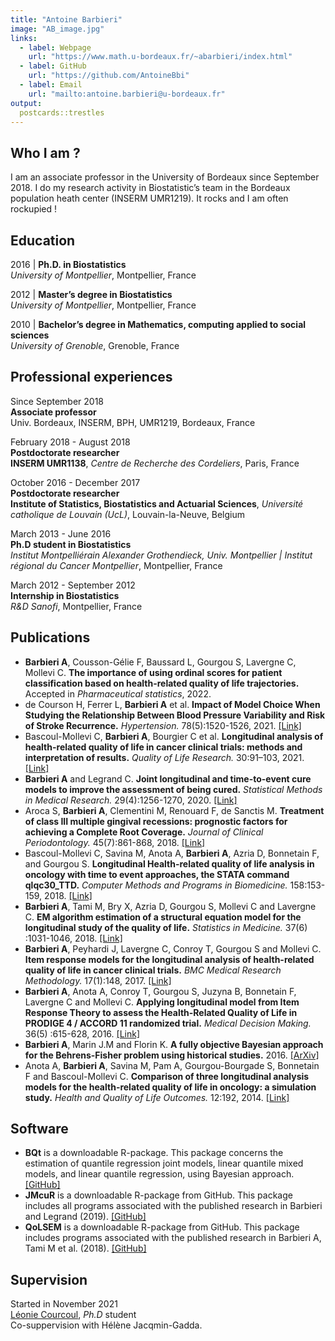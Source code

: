 ```yaml
---
title: "Antoine Barbieri"
image: "AB_image.jpg"
links:
  - label: Webpage
    url: "https://www.math.u-bordeaux.fr/~abarbieri/index.html"
  - label: GitHub
    url: "https://github.com/AntoineBbi"
  - label: Email
    url: "mailto:antoine.barbieri@u-bordeaux.fr"
output:
  postcards::trestles
---
```

 
## Who I am ?

I am an associate professor in the University of Bordeaux since September 2018. I do my research activity in Biostatistic's team in the Bordeaux population heath center (INSERM UMR1219). It rocks and I am often rockupied !

## Education

2016 | **Ph.D. in Biostatistics**<br/>
*University of Montpellier*, Montpellier, France

2012 | **Master's degree in Biostatistics**<br/>
*University of Montpellier*, Montpellier, France

2010 | **Bachelor's degree in Mathematics, computing applied to social sciences**<br/>
*University of Grenoble*, Grenoble, France

## Professional experiences

Since September 2018<br/>
**Associate professor**<br/>
Univ. Bordeaux, INSERM, BPH, UMR1219, Bordeaux, France

February 2018 - August 2018<br/>
**Postdoctorate researcher**<br/>
**INSERM UMR1138**, *Centre de Recherche des Cordeliers*, Paris, France

October 2016 - December 2017<br/>
**Postdoctorate researcher**<br/>
**Institute of Statistics, Biostatistics and Actuarial Sciences**, *Université catholique de Louvain (UcL)*, Louvain-la-Neuve, Belgium

March 2013 - June 2016<br/>
**Ph.D student in Biostatistics **<br/>
*Institut Montpelliérain Alexander Grothendieck, Univ. Montpellier | Institut régional du Cancer Montpellier*, Montpellier, France

March 2012 - September 2012<br/>
**Internship in Biostatistics **<br/>
*R&D Sanofi*, Montpellier, France


## Publications

* **Barbieri A**, Cousson-Gélie F, Baussard L, Gourgou S, Lavergne C, Mollevi C. **The importance of using ordinal scores for patient classification based on health-related quality of life trajectories.** Accepted in *Pharmaceutical statistics*, 2022.
* de Courson H, Ferrer L, **Barbieri A** et al. **Impact of Model Choice When Studying the Relationship Between Blood Pressure Variability and Risk of Stroke Recurrence.** *Hypertension.* 78(5):1520-1526, 2021.
[[Link]](https://www.ahajournals.org/doi/10.1161/HYPERTENSIONAHA.120.16807)
* Bascoul-Mollevi C, **Barbieri A**, Bourgier C et al. **Longitudinal analysis of health-related quality of life in cancer clinical trials: methods and interpretation of results.** *Quality of Life Research.* 30:91–103, 2021.
[[Link]](https://link.springer.com/article/10.1007/s11136-020-02605-3)
* **Barbieri A** and Legrand C. **Joint longitudinal and time-to-event cure models to improve the assessment of being cured.** *Statistical Methods in Medical Research.* 29(4):1256-1270, 2020.
[[Link]](https://journals.sagepub.com/doi/10.1177/0962280219853599)
* Aroca S, **Barbieri A**, Clementini M, Renouard F, de Sanctis M. **Treatment of class III multiple gingival recessions: prognostic factors for achieving a Complete Root Coverage.** *Journal of Clinical Periodontology.* 45(7):861-868, 2018.
[[Link]](https://onlinelibrary.wiley.com/doi/abs/10.1111/jcpe.12923)
* Bascoul-Mollevi C, Savina M, Anota A, **Barbieri A**, Azria D, Bonnetain F, and Gourgou S. **Longitudinal Health-related quality of life analysis in oncology with time to event approaches, the STATA command qlqc30_TTD.** *Computer Methods and Programs in Biomedicine.* 158:153-159, 2018.
[[Link]](https://www.sciencedirect.com/science/article/pii/S0169260717301049)
* **Barbieri A**, Tami M, Bry X, Azria D, Gourgou S, Mollevi C and Lavergne C. **EM algorithm estimation of a structural equation model for the longitudinal study of the quality of life.** *Statistics in Medicine.* 37(6) :1031-1046, 2018.
[[Link]](https://onlinelibrary.wiley.com/doi/10.1002/sim.7557)
* **Barbieri A**, Peyhardi J, Lavergne C, Conroy T, Gourgou S and Mollevi C. **Item response models for the longitudinal analysis of health-related quality of life in cancer clinical trials.** *BMC Medical Research Methodology.* 17(1):148, 2017.
[[Link]](https://bmcmedresmethodol.biomedcentral.com/articles/10.1186/s12874-017-0410-9)
* **Barbieri A**, Anota A, Conroy T, Gourgou S, Juzyna B, Bonnetain F, Lavergne C and Mollevi C. **Applying longitudinal model from Item Response Theory to assess the Health-Related Quality of Life in PRODIGE 4 / ACCORD 11 randomized trial.** *Medical Decision Making.* 36(5) :615-628, 2016.
[[Link]](https://pubmed.ncbi.nlm.nih.gov/26683246/)
* **Barbieri A**, Marin J.M and Florin K. **A fully objective Bayesian approach for the Behrens-Fisher problem using historical studies.** 2016.
[[ArXiv]](https://pubmed.ncbi.nlm.nih.gov/26683246/)
* Anota A, **Barbieri A**, Savina M, Pam A, Gourgou-Bourgade S, Bonnetain F and Bascoul-Mollevi C. **Comparison of three longitudinal analysis models for the health-related quality of life in oncology: a simulation study.** *Health and Quality of Life Outcomes.* 12:192, 2014.
[[Link]](https://www.ncbi.nlm.nih.gov/pmc/articles/PMC4326524/)

## Software

* **BQt** is a downloadable R-package. This package concerns the estimation of quantile regression joint models, linear quantile mixed models, and linear quantile regression, using Bayesian approach.
[[GitHub]](https://www.ahajournals.org/doi/10.1161/HYPERTENSIONAHA.120.16807)
* **JMcuR** is a downloadable R-package from GitHub. This package includes all programs associated with the published research in Barbieri and Legrand (2019).
[[GitHub]](https://www.ahajournals.org/doi/10.1161/HYPERTENSIONAHA.120.16807)
* **QoLSEM** is a downloadable R-package from GitHub. This package includes programs associated with the published research in Barbieri A, Tami M et al. (2018).
[[GitHub]](https://www.ahajournals.org/doi/10.1161/HYPERTENSIONAHA.120.16807)

## Supervision

Started in November 2021<br/>
[Léonie Courcoul](https://leoniecourcoul.netlify.app/), *Ph.D* student<br/> Co-suppervision with Hélène Jacqmin-Gadda.

